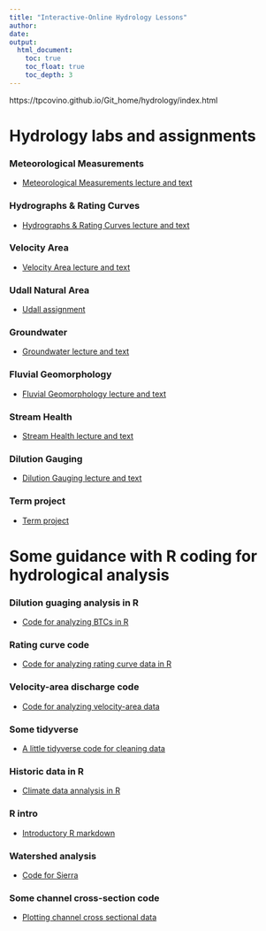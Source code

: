 ```yaml
---
title: "Interactive-Online Hydrology Lessons"
author: 
date: 
output:
  html_document:
    toc: true
    toc_float: true
    toc_depth: 3
---
```


https://tpcovino.github.io/Git_home/hydrology/index.html



# Hydrology labs and assignments

### Meteorological Measurements 

  - [Meteorological Measurements lecture and text](5_met_lab/5_met_lab.html){target="_blank"}
  
### Hydrographs & Rating Curves 

  - [Hydrographs & Rating Curves lecture and text](7_rating_curve/7_rating_curve.html){target="_blank"}


### Velocity Area 
  
  - [Velocity Area lecture and text](2_velocity_area_module/2_velocity_area_module.html){target="_blank"}

  
### Udall Natural Area
  - [Udall assignment](Udall_Natural_Area/Udall.html){target="_blank"}
  
### Groundwater
  
  - [Groundwater lecture and text](Groundwater/Groundwater.html){target="_blank"}
  
### Fluvial Geomorphology 

  - [Fluvial Geomorphology lecture and text](6_geomorph/6_geomorph.html){target="_blank"}
  

  
###  Stream Health 

  - [Stream Health lecture and text](4_stream_health/4_stream_health.html){target="_blank"}


### Dilution Gauging 

  - [Dilution Gauging lecture and text](3_dilution_gauging/3_dilution_gauging.html){target="_blank"}
  

### Term project
  - [Term project](term_project/term_project.html){target="_blank"}

  
# Some guidance with R coding for hydrological analysis
### Dilution guaging analysis in R
 - [Code for analyzing BTCs in R](3_dilution_gauging/R/Dilution_gauging_example.html){target="_blank"}

### Rating curve code
 - [Code for analyzing rating curve data in R](7_rating_curve/Poudre_rating_curve.html){target="_blank"}

### Velocity-area discharge code
 - [Code for analyzing velocity-area data](2_velocity_area_module/velocity_area_discharge.html){target="_blank"}

### Some tidyverse
 - [A little tidyverse code for cleaning data](7_rating_curve/tidyverse.html){target="_blank"}

### Historic data in R

 - [Climate data annalysis in R](historic_data/historic_data.html){target="_blank"}

### R intro

 - [Introductory R markdown](R_intro/R_intro_696.html){target="_blank"}
 
 
### Watershed analysis
 
 - [Code for Sierra](src_classes_spring_2022/sierra_code_4_7_22.html){target="_blank"}

### Some channel cross-section code

  - [Plotting channel cross sectional data](src_classes_spring_2022/geomorph.html){target="_blank"}



